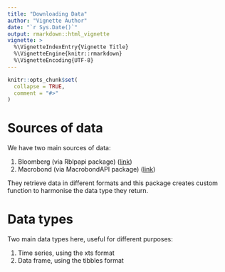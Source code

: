 ```yaml
---
title: "Downloading Data"
author: "Vignette Author"
date: "`r Sys.Date()`"
output: rmarkdown::html_vignette
vignette: >
  %\VignetteIndexEntry{Vignette Title}
  %\VignetteEngine{knitr::rmarkdown}
  %\VignetteEncoding{UTF-8}
---
```


```r
knitr::opts_chunk$set(
  collapse = TRUE,
  comment = "#>"
)
```

# Sources of data

We have two main sources of data: 

1. Bloomberg (via Rblpapi package) ([link](http://dirk.eddelbuettel.com/code/rblpapi.html))
2. Macrobond (via MacrobondAPI package) ([link](https://help.macrobond.com/technical-information/the-macrobond-api-for-r/))

They retrieve data in different formats and this package creates custom function to harmonise the data type they return.

# Data types

Two main data types here, useful for different purposes:

1. Time series, using the xts format
2. Data frame, using the tibbles format
